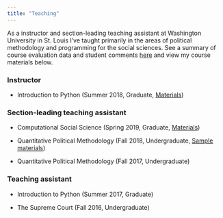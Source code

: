 ```yaml
---
title: "Teaching"
---
```


As a instructor and section-leading teaching assistant at Washington University in St. Louis I've taught primarily in the areas of political methodology and programming for the social sciences.  See a summary of course evaluation data and student comments [here](files/rossiter_teaching_evals.pdf) and view my course materials below.


### Instructor

- Introduction to Python (Summer 2018, Graduate, [Materials](https://github.com/erossiter/pythoncourse2018))


### Section-leading teaching assistant

- Computational Social Science (Spring 2019, Graduate, [Materials](https://github.com/erossiter/csslab2019))

- Quantitative Political Methodology (Fall 2018, Undergraduate, [Sample materials](https://github.com/erossiter/qpmlab2018))

- Quantitative Political Methodology (Fall 2017, Undergraduate)

### Teaching assistant

- Introduction to Python (Summer 2017, Graduate)

- The Supreme Court (Fall 2016, Undergraduate)


